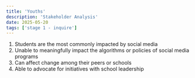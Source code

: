 ```yaml
---
title: 'Youths'
description: 'Stakeholder Analysis'
date: 2025-05-20
tags: ['stage 1 - inquire']
---
```

1. Students are the most commonly impacted by social media
2. Unable to meaningfully impact the algorithms or policies of social media programs
3. Can affect change among their peers or schools
4. Able to advocate for initiatives with school leadership